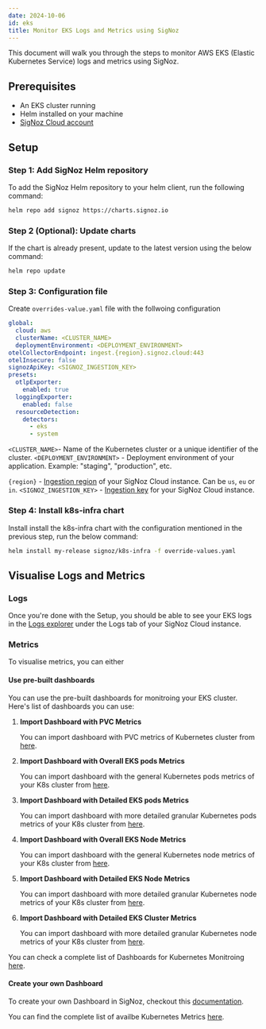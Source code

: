 ```yaml
---
date: 2024-10-06
id: eks
title: Monitor EKS Logs and Metrics using SigNoz
---
```


This document will walk you through the steps to monitor AWS EKS (Elastic Kubernetes Service) logs and metrics 
using SigNoz.

## Prerequisites

- An EKS cluster running
- Helm installed on your machine
- [SigNoz Cloud account](https://signoz.io/teams/)
  
## Setup

### Step 1: Add SigNoz Helm repository

To add the SigNoz Helm repository to your helm client, run the following command:

```bash
helm repo add signoz https://charts.signoz.io
```

### Step 2 (Optional): Update charts

If the chart is already present, update to the latest version using the below command:

```bash
helm repo update
```

### Step 3: Configuration file

Create `overrides-value.yaml` file with the follwoing configuration

```yaml
global:
  cloud: aws
  clusterName: <CLUSTER_NAME>
  deploymentEnvironment: <DEPLOYMENT_ENVIRONMENT>
otelCollectorEndpoint: ingest.{region}.signoz.cloud:443
otelInsecure: false
signozApiKey: <SIGNOZ_INGESTION_KEY>
presets:
  otlpExporter:
    enabled: true
  loggingExporter:
    enabled: false
  resourceDetection:
    detectors:
      - eks
      - system
```

`<CLUSTER_NAME>`- Name of the Kubernetes cluster or a unique identifier of the cluster.
`<DEPLOYMENT_ENVIRONMENT>` -  Deployment environment of your application. Example: "staging", "production", etc.

`{region}` - [Ingestion region](https://signoz.io/docs/ingestion/signoz-cloud/overview/#endpoint) of your SigNoz Cloud instance. Can be `us`, `eu` or `in`.
`<SIGNOZ_INGESTION_KEY>` - [Ingestion key](https://signoz.io/docs/ingestion/signoz-cloud/keys/) for your SigNoz Cloud instance.

### Step 4: Install k8s-infra chart

Install install the k8s-infra chart with the configuration mentioned in the previous step, run the below command:

```bash
helm install my-release signoz/k8s-infra -f override-values.yaml
```

## Visualise Logs and Metrics

### Logs 

Once you're done with the Setup, you should be able to see your EKS logs in the [Logs explorer](https://signoz.io/docs/product-features/logs-explorer/) under the 
Logs tab of your SigNoz Cloud instance.


### Metrics

To visualise metrics, you can either

#### Use pre-built dashboards

You can use the pre-built dashboards for monitroing your EKS cluster. Here's list of dashboards you can use:

1. **Import Dashboard with PVC Metrics**

   You can import dashboard with PVC metrics of Kubernetes cluster
   from [here](https://github.com/SigNoz/dashboards/blob/main/k8s-infra-metrics/kubernetes-pvc-metrics.json).

2. **Import Dashboard with Overall EKS pods Metrics**

   You can import dashboard with the general Kubernetes pods metrics of your K8s cluster from [here](https://github.com/SigNoz/dashboards/blob/main/k8s-infra-metrics/kubernetes-pod-metrics-overall.json).

3. **Import Dashboard with Detailed EKS pods Metrics**

   You can import dashboard with more detailed granular Kubernetes pods metrics of your K8s cluster from [here](https://github.com/SigNoz/dashboards/blob/main/k8s-infra-metrics/kubernetes-pod-metrics-detailed.json).

4. **Import Dashboard with Overall EKS Node Metrics**

   You can import dashboard with the general Kubernetes node metrics of your K8s cluster from [here](https://github.com/SigNoz/dashboards/blob/main/k8s-infra-metrics/kubernetes-node-metrics-overall.json).

5. **Import Dashboard with Detailed EKS Node Metrics**

   You can import dashboard with more detailed granular Kubernetes node metrics of your K8s cluster from [here](https://github.com/SigNoz/dashboards/blob/main/k8s-infra-metrics/kubernetes-node-metrics-detailed.json).

6. **Import Dashboard with Detailed EKS Cluster Metrics**

    You can import dashboard with more detailed granular Kubernetes node metrics of your K8s cluster from [here](https://github.com/SigNoz/dashboards/blob/main/k8s-infra-metrics/kubernetes-cluster-metrics.json).

You can check a complete list of Dashboards for Kubernetes Monitroing [here](https://github.com/SigNoz/dashboards/tree/main/k8s-infra-metrics).

#### Create your own Dashboard

To create your own Dashboard in SigNoz, checkout this [documentation](https://signoz.io/docs/userguide/manage-dashboards/).

You can find the complete list of availbe Kubernetes Metrics [here](https://signoz.io/docs/tutorial/kubernetes-infra-metrics/#kubernetes-metrics---kubeletstats-and-k8s_cluster). 